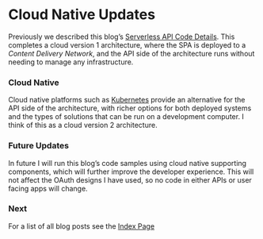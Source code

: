 # Cloud Native Updates

Previously we described this blog’s <a href='serverless-api-coding-model'>Serverless API Code Details</a>. This completes a cloud version 1 architecture, where the SPA is deployed to a *Content Delivery Network*, and the API side of the architecture runs without needing to manage any infrastructure.

### Cloud Native

Cloud native platforms such as [Kubernetes](https://kubernetes.io/) provide an alternative for the API side of the architecture, with richer options for both deployed systems and the types of solutions that can be run on a development computer. I think of this as a cloud version 2 architecture.

### Future Updates

In future I will run this blog’s code samples using cloud native supporting components, which will further improve the developer experience. This will not affect the OAuth designs I have used, so no code in either APIs or user facing apps will change.

### Next

For a list of all blog posts see the <a href='index'>Index Page</a>